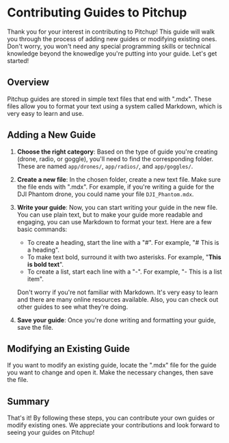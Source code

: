 # Contributing Guides to Pitchup

Thank you for your interest in contributing to Pitchup! This guide will walk you through the process of adding new guides or modifying existing ones. Don't worry, you won't need any special programming skills or technical knowledge beyond the knowedlge you're putting into your guide. Let's get started!

## Overview

Pitchup guides are stored in simple text files that end with ".mdx". These files allow you to format your text using a system called Markdown, which is very easy to learn and use. 

## Adding a New Guide

1. **Choose the right category**: Based on the type of guide you're creating (drone, radio, or goggle), you'll need to find the corresponding folder. These are named `app/drones/`, `app/radios/`, and `app/goggles/`.

2. **Create a new file**: In the chosen folder, create a new text file. Make sure the file ends with ".mdx". For example, if you're writing a guide for the DJI Phantom drone, you could name your file `DJI_Phantom.mdx`.

3. **Write your guide**: Now, you can start writing your guide in the new file. You can use plain text, but to make your guide more readable and engaging, you can use Markdown to format your text. Here are a few basic commands:

   - To create a heading, start the line with a "#". For example, "# This is a heading".
   - To make text bold, surround it with two asterisks. For example, "**This is bold text**".
   - To create a list, start each line with a "-". For example, "- This is a list item".

   Don't worry if you're not familiar with Markdown. It's very easy to learn and there are many online resources available. Also, you can check out other guides to see what they're doing.

4. **Save your guide**: Once you're done writing and formatting your guide, save the file.

## Modifying an Existing Guide

If you want to modify an existing guide, locate the ".mdx" file for the guide you want to change and open it. Make the necessary changes, then save the file.

## Summary

That's it! By following these steps, you can contribute your own guides or modify existing ones. We appreciate your contributions and look forward to seeing your guides on Pitchup!